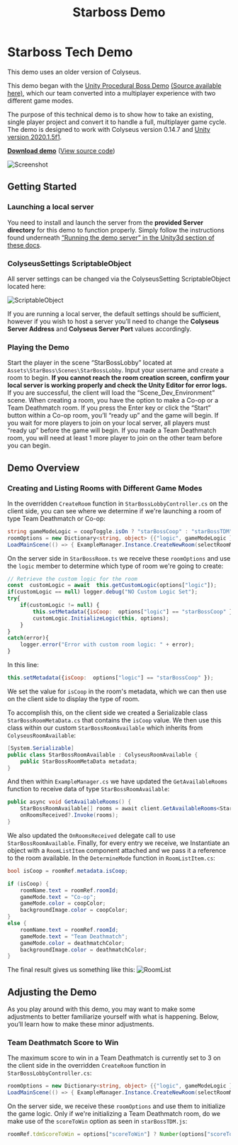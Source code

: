 ﻿---
title: Starboss Demo
---

# Starboss Tech Demo

<Callout type="warning">
    This demo uses an older version of Colyseus.
</Callout>

This demo began with the [Unity Procedural Boss Demo](https://www.youtube.com/watch?v=LVSmp0zW8pY) [(Source available here)](https://on.unity.com/37K5j1b), which our team converted into a multiplayer experience with two different game modes.

The purpose of this technical demo is to show how to take an existing, single player project and convert it to handle a full, multiplayer game cycle. The demo is designed to work with Colyseus version 0.14.7 and [Unity version 2020.1.5f1](https://unity3d.com/unity/qa/lts-releases).

**[Download demo](https://github.com/colyseus/unity-demo-starboss/archive/main.zip)** ([View source code](https://github.com/colyseus/unity-demo-starboss/))

![Screenshot](/examples/unity/starboss/screenshot.PNG)

## Getting Started

### Launching a local server

You need to install and launch the server from the **provided Server directory** for this demo to function properly. Simply follow the instructions found underneath [“Running the demo server” in the Unity3d section of these docs](/getting-started/unity3d-client/#running-the-demo-server).

### ColyseusSettings ScriptableObject

All server settings can be changed via the ColyseusSetting ScriptableObject located here:

![ScriptableObject](/examples/unity/scriptable-object.png)

If you are running a local server, the default settings should be sufficient, however if you wish to host a server you’ll need to change the **Colyseus Server Address** and **Colyseus Server Port** values accordingly.

### Playing the Demo

Start the player in the scene “StarBossLobby” located at `Assets\StarBoss\Scenes\StarBossLobby`. Input your username and create a room to begin. **If you cannot reach the room creation screen, confirm your local server is working properly and check the Unity Editor for error logs.** If you are successful, the client will load the “Scene_Dev_Environment” scene. When creating a room, you have the option to make a Co-op or a Team Deathmatch room. If you press the Enter key or click the “Start” button within a Co-op room, you’ll “ready up” and the game will begin. If you wait for more players to join on your local server, all players must “ready up” before the game will begin. If you made a Team Deathmatch room, you will need at least 1 more player to join on the other team before you can begin.

## Demo Overview

### Creating and Listing Rooms with Different Game Modes
In the overridden `CreateRoom` function in `StarBossLobbyController.cs` on the client side, you can see where we determine if we're launching a room of type Team Deathmatch or Co-op:
```csharp
string gameModeLogic = coopToggle.isOn ? "starBossCoop" : "starBossTDM";
roomOptions = new Dictionary<string, object> {{"logic", gameModeLogic }, { "scoreToWin", 3 } };
LoadMainScene(() => { ExampleManager.Instance.CreateNewRoom(selectRoomMenu.RoomCreationName, roomOptions);
```
On the server side in `StarBossRoom.ts` we receive these `roomOptions` and use the `logic` member to determine which type of room we're going to create:
```javascript
// Retrieve the custom logic for the room
const  customLogic = await  this.getCustomLogic(options["logic"]);
if(customLogic == null) logger.debug("NO Custom Logic Set");
try{
	if(customLogic != null) {
		this.setMetadata({isCoop:  options["logic"] == "starBossCoop" });
		customLogic.InitializeLogic(this, options);
	}
}
catch(error){
	logger.error("Error with custom room logic: " + error);
}
```
In this line:
```javascript
this.setMetadata({isCoop:  options["logic"] == "starBossCoop" });
```
We set the value for `isCoop` in the room's metadata, which we can then use on the client side to display the type of room.

To accomplish this, on the client side we created a Serializable class `StarBossRoomMetaData.cs` that contains the `isCoop` value. We then use this class within our custom `StarBossRoomAvailable` which inherits from `ColyseusRoomAvailable`:
```csharp
[System.Serializable]
public class StarBossRoomAvailable : ColyseusRoomAvailable {
    public StarBossRoomMetaData metadata;
}
```
And then within `ExampleManager.cs` we have updated the `GetAvailableRooms` function to receive data of type `StarBossRoomAvailable`:
```csharp
public async void GetAvailableRooms() {
    StarBossRoomAvailable[] rooms = await client.GetAvailableRooms<StarBossRoomAvailable>(_roomController.roomName);
    onRoomsReceived?.Invoke(rooms);
}
```
We also updated the `OnRoomsReceived` delegate call to use `StarBossRoomAvailable`. Finally, for every entry we receive, we Instantiate an object with a `RoomListItem` component attached and we pass it a reference to the room available. In the `DetermineMode` function in `RoomListItem.cs`:
```csharp
bool isCoop = roomRef.metadata.isCoop;

if (isCoop) {
    roomName.text = roomRef.roomId;
    gameMode.text = "Co-op";
    gameMode.color = coopColor;
    backgroundImage.color = coopColor;
}
else {
    roomName.text = roomRef.roomId;
    gameMode.text = "Team Deathmatch";
    gameMode.color = deathmatchColor;
    backgroundImage.color = deathmatchColor;
}
```
The final result gives us something like this:
![RoomList](/examples/unity/starboss/room-list.PNG)

## Adjusting the Demo

As you play around with this demo, you may want to make some adjustments to better familiarize yourself with what is happening. Below, you’ll learn how to make these minor adjustments.

### Team Deathmatch Score to Win

The maximum score to win in a Team Deathmatch is currently set to 3 on the client side in the overridden `CreateRoom` function in `StarBossLobbyController.cs`:
```csharp
roomOptions = new Dictionary<string, object> {{"logic", gameModeLogic }, { "scoreToWin", 3 } };
LoadMainScene(() => { ExampleManager.Instance.CreateNewRoom(selectRoomMenu.RoomCreationName, roomOptions);
```

On the server side, we receive these `roomOptions` and use them to initialize the game logic. Only if we're initializing a Team Deathmatch room, do we make use of the `scoreToWin` option as seen in `starBossTDM.js`:
```javascript
roomRef.tdmScoreToWin = options["scoreToWin"] ? Number(options["scoreToWin"]) : 10;
```

